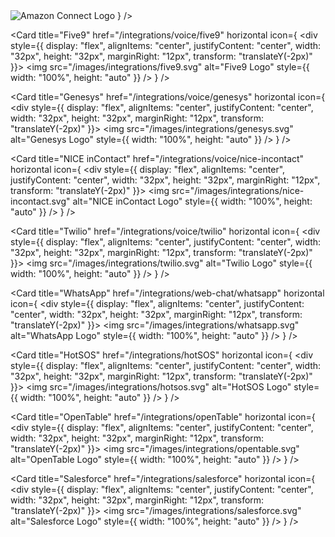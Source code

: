 <CardGroup cols={2}>
  <Card
    title="Amazon Connect"
    href="/integrations/voice/amazon-connect"
    horizontal
    icon={
      <div style={{
        display: "flex",
        alignItems: "center",
        justifyContent: "center",
        width: "32px",
        height: "32px",
        marginRight: "12px",
        transform: "translateY(-2px)"
      }}>
        <img
          src="/images/integrations/amazon-connect.svg"
          alt="Amazon Connect Logo"
          style={{ width: "100%", height: "auto" }}
        />
      </div>
    }
  />

  <Card
    title="Five9"
    href="/integrations/voice/five9"
    horizontal
    icon={
      <div style={{
        display: "flex",
        alignItems: "center",
        justifyContent: "center",
        width: "32px",
        height: "32px",
        marginRight: "12px",
        transform: "translateY(-2px)"
      }}>
        <img
          src="/images/integrations/five9.svg"
          alt="Five9 Logo"
          style={{ width: "100%", height: "auto" }}
        />
      </div>
    }
  />

  <Card
    title="Genesys"
    href="/integrations/voice/genesys"
    horizontal
    icon={
      <div style={{
        display: "flex",
        alignItems: "center",
        justifyContent: "center",
        width: "32px",
        height: "32px",
        marginRight: "12px",
        transform: "translateY(-2px)"
      }}>
        <img
          src="/images/integrations/genesys.svg"
          alt="Genesys Logo"
          style={{ width: "100%", height: "auto" }}
        />
      </div>
    }
  />

  <Card
    title="NICE inContact"
    href="/integrations/voice/nice-incontact"
    horizontal
    icon={
      <div style={{
        display: "flex",
        alignItems: "center",
        justifyContent: "center",
        width: "32px",
        height: "32px",
        marginRight: "12px",
        transform: "translateY(-2px)"
      }}>
        <img
          src="/images/integrations/nice-incontact.svg"
          alt="NICE inContact Logo"
          style={{ width: "100%", height: "auto" }}
        />
      </div>
    }
  />

  <Card
    title="Twilio"
    href="/integrations/voice/twilio"
    horizontal
    icon={
      <div style={{
        display: "flex",
        alignItems: "center",
        justifyContent: "center",
        width: "32px",
        height: "32px",
        marginRight: "12px",
        transform: "translateY(-2px)"
      }}>
        <img
          src="/images/integrations/twilio.svg"
          alt="Twilio Logo"
          style={{ width: "100%", height: "auto" }}
        />
      </div>
    }
  />

  <Card
    title="WhatsApp"
    href="/integrations/web-chat/whatsapp"
    horizontal
    icon={
      <div style={{
        display: "flex",
        alignItems: "center",
        justifyContent: "center",
        width: "32px",
        height: "32px",
        marginRight: "12px",
        transform: "translateY(-2px)"
      }}>
        <img
          src="/images/integrations/whatsapp.svg"
          alt="WhatsApp Logo"
          style={{ width: "100%", height: "auto" }}
        />
      </div>
    }
  />

  <Card
    title="HotSOS"
    href="/integrations/hotSOS"
    horizontal
    icon={
      <div style={{
        display: "flex",
        alignItems: "center",
        justifyContent: "center",
        width: "32px",
        height: "32px",
        marginRight: "12px",
        transform: "translateY(-2px)"
      }}>
        <img
          src="/images/integrations/hotsos.svg"
          alt="HotSOS Logo"
          style={{ width: "100%", height: "auto" }}
        />
      </div>
    }
  />

  <Card
    title="OpenTable"
    href="/integrations/openTable"
    horizontal
    icon={
      <div style={{
        display: "flex",
        alignItems: "center",
        justifyContent: "center",
        width: "32px",
        height: "32px",
        marginRight: "12px",
        transform: "translateY(-2px)"
      }}>
        <img
          src="/images/integrations/opentable.svg"
          alt="OpenTable Logo"
          style={{ width: "100%", height: "auto" }}
        />
      </div>
    }
  />

  <Card
    title="Salesforce"
    href="/integrations/salesforce"
    horizontal
    icon={
      <div style={{
        display: "flex",
        alignItems: "center",
        justifyContent: "center",
        width: "32px",
        height: "32px",
        marginRight: "12px",
        transform: "translateY(-2px)"
      }}>
        <img
          src="/images/integrations/salesforce.svg"
          alt="Salesforce Logo"
          style={{ width: "100%", height: "auto" }}
        />
      </div>
    }
  />
</CardGroup>